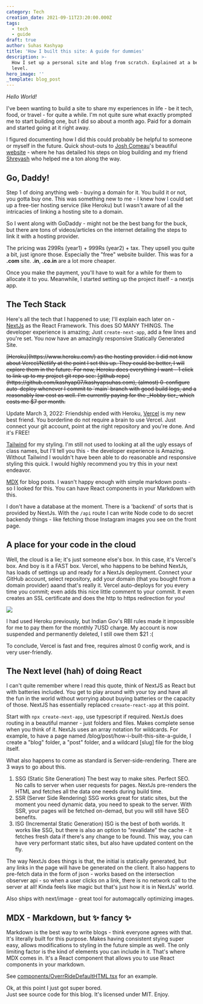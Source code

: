 ---
category: Tech
creation_date: 2021-09-11T23:20:00.000Z
tags:
  - tech
  - guide
draft: true
author: Suhas Kashyap
title: 'How I built this site: A guide for dummies'
description: >-
  How I set up a personal site and blog from scratch. Explained at a beginner
  level.
hero_image: ''
_template: blog_post
---

_Hello World!_

I've been wanting to build a site to share my experiences in life - be it tech, food, or travel - for quite a while. I'm not quite sure what exactly prompted me to start building one, but I did so about a month ago. Paid for a domain and started going at it right away.

I figured documenting how I did this could probably be helpful to someone or myself in the future. Quick shout-outs to [Josh Comeau](https://twitter.com/joshwcomeau)'s beautiful [website](https://www.joshwcomeau.com/) - where he has detailed his steps on blog building and my friend [Shreyash](https://twitter.com/shreyash14s) who helped me a ton along the way.

## Go, Daddy!

Step 1 of doing anything web - buying a domain for it. You build it or not, you gotta buy one. This was something new to me - I knew how I could set up a free-tier hosting service (like Heroku) but I wasn't aware of all the intricacies of linking a hosting site to a domain.

So I went along with GoDaddy - might not be the best bang for the buck, but there are tons of videos/articles on the internet detailing the steps to link it with a hosting provider.

The pricing was 299Rs (year1) + 999Rs (year2) + tax. They upsell you quite a bit, just ignore those. Especially the "free" website builder. This was for a **.com** site. **.in**, **.co.in** are a lot more cheaper.

Once you make the payment, you'll have to wait for a while for them to allocate it to you. Meanwhile, I started setting up the project itself - a nextjs app.

## The Tech Stack

Here's all the tech that I happened to use; I'll explain each later on -  
[NextJs](https://nextjs.org/) as the React Framework. This does SO MANY THINGS. The developer experience is amazing; Just `create-next-app`, add a few lines and you're set. You now have an amazingly responsive Statically Generated Site.

<del>
  [Heroku](https://www.heroku.com/) as the hosting provider. I did not know
  about Vercel/Netlify at the point I set this up. They could be better, I will
  explore them in the future.
</del>

<del>
  For now, Heroku does everything I want - 1 click to link up to my project git
  repo see: [github repo](https://github.com/kashyap07/kashyapsuhas.com),
  (almost) 0-configure auto-deploy whenever I commit to `main` branch with good
  build logs, and a reasonably low cost as well. I'm currently paying for the
  _Hobby tier_ which costs me $7 per month.
</del>

Update March 3, 2022: Friendship ended with Heroku, [Vercel](https://vercel.com) is my new best friend. You borderline do not require a brain to use Vercel. Just connect your git account, point at the right repository and you're done. And it's FREE!

[Tailwind](https://tailwindcss.com/) for my styling. I'm still not used to looking at all the ugly essays of class names, but I'll tell you this - the developer experience is Amazing. Without Tailwind I wouldn't have been able to do reasonable and responsive styling this quick. I would highly recommend you try this in your next endeavor.

[MDX](https://mdxjs.com/) for blog posts. I wasn't happy enough with simple markdown posts - so I looked for this. You can have React components in your Markdown with this.

I don't have a database at the moment. There is a 'backend' of sorts that is provided by NextJs. With the `/api` route I can write Node code to do secret backendy things - like fetching those Instagram images you see on the front page.

## A place for your code in the cloud

Well, the cloud is a lie; it's just someone else's box. In this case, it's Vercel's box. And boy is it a FAST box. Vercel, who happens to be behind NextJs, has loads of settings up and ready for a NextJs deployment. Connect your GitHub account, select repository, add your domain (that you bought from a domain provider) aaand that's really it. Vercel auto-deploys for you every time you commit; even adds this nice little comment to your commit. It even creates an SSL certificate and does the http to https redirection for you!

![](/blog/vercel-commit.png)

I had used Heroku previously, but Indian Gov's RBI rules made it impossible for me to pay them for the monthly 7USD charge. My account is now suspended and permanently deleted, I still owe them $21 :(

To conclude, Vercel is fast and free, requires almost 0 config work, and is very user-friendly.

## The Next level (hah) of doing React

I can't quite remember where I read this quote, think of NextJS as React but with batteries included. You get to play around with your toy and have all the fun in the world without worrying about buying batteries or the capacity of those. NextJS has essentially replaced `creaate-react-app` at this point.

Start with `npx create-next-app`, use typescript if required. NextJs does routing in a beautiful manner - just folders and files. Makes complete sense when you think of it. NextJs uses an array notation for wildcards. For example, to have a page named /blog/post/how-i-built-this-site-a-guide, I create a "blog" folder, a "post" folder, and a wildcard \[slug\] file for the blog itself.

What also happens to come as standard is Server-side-rendering. There are 3 ways to go about this.

1. SSG (Static Site Generation)
   The best way to make sites. Perfect SEO. No calls to server when user requests for pages. NextJs pre-renders the HTML and fetches all the data one needs during build time.
2. SSR (Server Side Rendering)
   SSG works great for static sites, but the moment you need dynamic data, you need to speak to the server. With SSR, your pages will be fetched on-demad, but you will still have SEO benefits.
3. ISG (Incremental Static Generation)
   ISG is the best of both worlds. It works like SSG, but there is also an option to "revalidate" the cache - it fetches fresh data if there's any change to be found. This way, you can have very performant static sites, but also have updated content on the fly.

The way NextJs does things is that, the initial is statically generated, but any links in the page will have be generated on the client. It also happens to pre-fetch data in the form of json - works based on the intersection observer api - so when a user clicks on a link, there is no network call to the server at all! Kinda feels like magic but that's just how it is in NextJs' world.

Also ships with next/image - great tool for automagcally optimizing images.

## MDX - Markdown, but ✨ fancy ✨

Markdown is the best way to write blogs - think everyone agrees with that. It's literally built for this purpose. Makes having consistent stying super easy, allows modifications to styling in the future simple as well. The only limiting factor is the kind of elements you can include in it. That's where MDX comes in. It's a React component that allows you to use React components in your markdown.

See [components/OverrRideDefaultHTML.tsx](/components/OverrRideDefaultHTML.tsx) for an example.

Ok, at this point I just got super bored.  
Just see source code for this blog. It's licensed under MIT. Enjoy.
